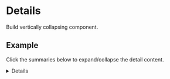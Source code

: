 

<Meta title="Components/Details/Intro" component={Details} />

# Details

Build vertically collapsing component.

## Example

Click the summaries below to expand/collapse the detail content.

<Canvas>
  <Details
    data={[
      {
        key: 'key1',
        title: 'Summary 1',
        children: <h2>This is Summary content</h2>,
        className: '',
      },
      {
        key: 'key2',
        title: 'Summary 2',
        children: <h2>This is Summary content 2</h2>,
      },
      {
        key: 'key3',
        title: 'Summary 3',
        children: <h2>This is Summary content as well 3</h2>,
      },
    ]}
  />
</Canvas>

## Available Props

The list is autogenerated based on the array of `detailData` in the `data` prop.

The general structure of `data` is defined as follows:

```js
data = [{
  key: string;
  title: string;
  children: ReactNode;
  className?: string;
}]
```

<ArgsTable component="Details" />
